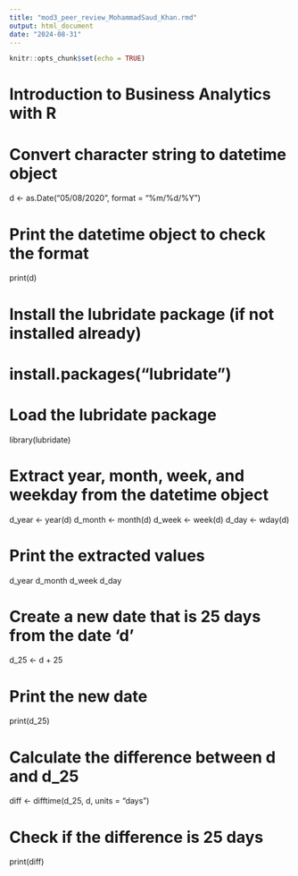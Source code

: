 ---
title: "mod3_peer_review_MohammadSaud_Khan.rmd"
output: html_document
date: "2024-08-31"
---

```{r setup, include=FALSE}
knitr::opts_chunk$set(echo = TRUE)
```

# Introduction to Business Analytics with R

# Convert character string to datetime object
d <- as.Date("05/08/2020", format = "%m/%d/%Y")

# Print the datetime object to check the format
print(d)

# Install the lubridate package (if not installed already)
# install.packages("lubridate")

# Load the lubridate package
library(lubridate)

# Extract year, month, week, and weekday from the datetime object
d_year <- year(d)
d_month <- month(d)
d_week <- week(d)
d_day <- wday(d)

# Print the extracted values
d_year
d_month
d_week
d_day

# Create a new date that is 25 days from the date 'd'
d_25 <- d + 25

# Print the new date
print(d_25)

# Calculate the difference between d and d_25
diff <- difftime(d_25, d, units = "days")

# Check if the difference is 25 days
print(diff)



